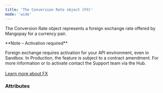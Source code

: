```yaml
---
title: 'The Conversion Rate object (FX)'  
mode: 'wide'
---
```


  

The Conversion Rate object represents a foreign exchange rate offered by Mangopay for a currency pair.   

<Note>  
**Note – Activation required** 
  
Foreign exchange requires activation for your API environment, even in Sandbox. In Production, the feature is subject to a contract amendment. For more information or to activate contact the Support team via the Hub.  
</Note>  
<a href="#" class="btn Secondary normal">Learn more about FX</a>  

### Attributes  

<DebitedCurrency />  

<CreditedCurrency />  

<ClientRate />  

<MarketRate />  

<MarketRateDate />